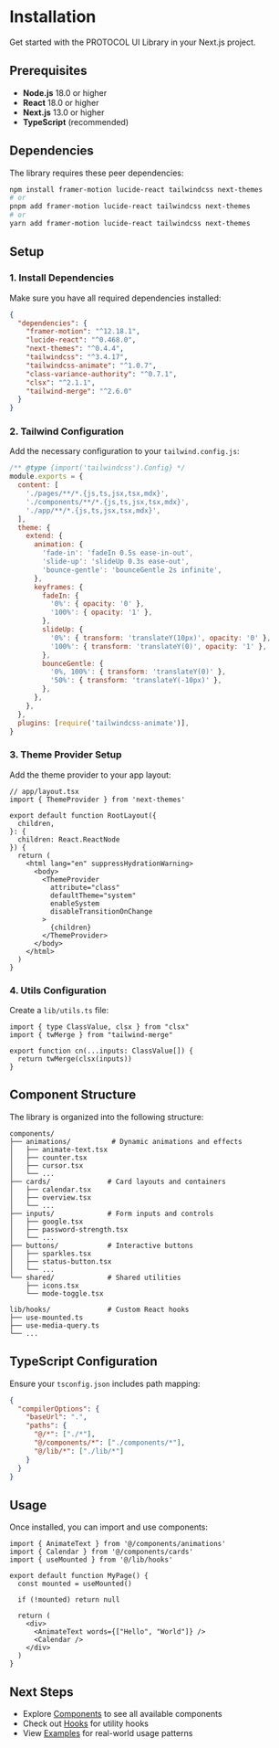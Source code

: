 # Installation

Get started with the PROTOCOL UI Library in your Next.js project.

## Prerequisites

- **Node.js** 18.0 or higher
- **React** 18.0 or higher
- **Next.js** 13.0 or higher
- **TypeScript** (recommended)

## Dependencies

The library requires these peer dependencies:

```bash
npm install framer-motion lucide-react tailwindcss next-themes
# or
pnpm add framer-motion lucide-react tailwindcss next-themes
# or  
yarn add framer-motion lucide-react tailwindcss next-themes
```

## Setup

### 1. Install Dependencies

Make sure you have all required dependencies installed:

```json
{
  "dependencies": {
    "framer-motion": "^12.18.1",
    "lucide-react": "^0.468.0",
    "next-themes": "^0.4.4",
    "tailwindcss": "^3.4.17",
    "tailwindcss-animate": "^1.0.7",
    "class-variance-authority": "^0.7.1",
    "clsx": "^2.1.1",
    "tailwind-merge": "^2.6.0"
  }
}
```

### 2. Tailwind Configuration

Add the necessary configuration to your `tailwind.config.js`:

```js
/** @type {import('tailwindcss').Config} */
module.exports = {
  content: [
    './pages/**/*.{js,ts,jsx,tsx,mdx}',
    './components/**/*.{js,ts,jsx,tsx,mdx}',
    './app/**/*.{js,ts,jsx,tsx,mdx}',
  ],
  theme: {
    extend: {
      animation: {
        'fade-in': 'fadeIn 0.5s ease-in-out',
        'slide-up': 'slideUp 0.3s ease-out',
        'bounce-gentle': 'bounceGentle 2s infinite',
      },
      keyframes: {
        fadeIn: {
          '0%': { opacity: '0' },
          '100%': { opacity: '1' },
        },
        slideUp: {
          '0%': { transform: 'translateY(10px)', opacity: '0' },
          '100%': { transform: 'translateY(0)', opacity: '1' },
        },
        bounceGentle: {
          '0%, 100%': { transform: 'translateY(0)' },
          '50%': { transform: 'translateY(-10px)' },
        },
      },
    },
  },
  plugins: [require('tailwindcss-animate')],
}
```

### 3. Theme Provider Setup

Add the theme provider to your app layout:

```tsx
// app/layout.tsx
import { ThemeProvider } from 'next-themes'

export default function RootLayout({
  children,
}: {
  children: React.ReactNode
}) {
  return (
    <html lang="en" suppressHydrationWarning>
      <body>
        <ThemeProvider
          attribute="class"
          defaultTheme="system"
          enableSystem
          disableTransitionOnChange
        >
          {children}
        </ThemeProvider>
      </body>
    </html>
  )
}
```

### 4. Utils Configuration

Create a `lib/utils.ts` file:

```tsx
import { type ClassValue, clsx } from "clsx"
import { twMerge } from "tailwind-merge"

export function cn(...inputs: ClassValue[]) {
  return twMerge(clsx(inputs))
}
```

## Component Structure

The library is organized into the following structure:

```
components/
├── animations/          # Dynamic animations and effects
│   ├── animate-text.tsx
│   ├── counter.tsx
│   ├── cursor.tsx
│   └── ...
├── cards/              # Card layouts and containers
│   ├── calendar.tsx
│   ├── overview.tsx
│   └── ...
├── inputs/             # Form inputs and controls
│   ├── google.tsx
│   ├── password-strength.tsx
│   └── ...
├── buttons/            # Interactive buttons
│   ├── sparkles.tsx
│   ├── status-button.tsx
│   └── ...
└── shared/             # Shared utilities
    ├── icons.tsx
    └── mode-toggle.tsx

lib/hooks/              # Custom React hooks
├── use-mounted.ts
├── use-media-query.ts
└── ...
```

## TypeScript Configuration

Ensure your `tsconfig.json` includes path mapping:

```json
{
  "compilerOptions": {
    "baseUrl": ".",
    "paths": {
      "@/*": ["./*"],
      "@/components/*": ["./components/*"],
      "@/lib/*": ["./lib/*"]
    }
  }
}
```

## Usage

Once installed, you can import and use components:

```tsx
import { AnimateText } from '@/components/animations'
import { Calendar } from '@/components/cards'
import { useMounted } from '@/lib/hooks'

export default function MyPage() {
  const mounted = useMounted()
  
  if (!mounted) return null
  
  return (
    <div>
      <AnimateText words={["Hello", "World"]} />
      <Calendar />
    </div>
  )
}
```

## Next Steps

- Explore [Components](/docs/components) to see all available components
- Check out [Hooks](/docs/hooks) for utility hooks
- View [Examples](/docs/examples) for real-world usage patterns